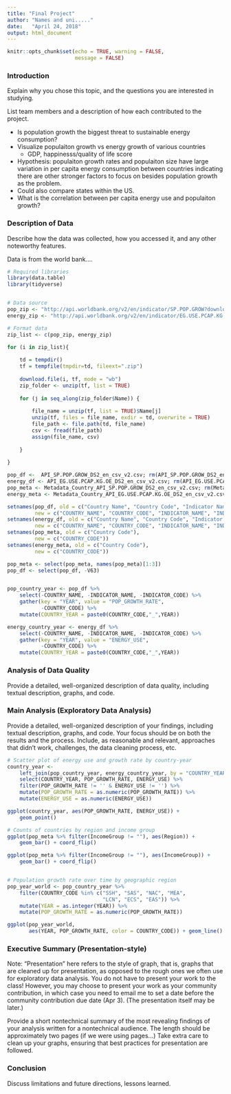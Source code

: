 ```yaml
---
title: "Final Project"
author: "Names and uni....."
date:   "April 24, 2018"
output: html_document
---
```


```r
knitr::opts_chunk$set(echo = TRUE, warning = FALSE,
                      message = FALSE)
```

### Introduction

Explain why you chose this topic, and the questions you are interested in studying.

List team members and a description of how each contributed to the project.

- Is population growth the biggest threat to sustainable energy consumption?
- Visualize populaiton growth vs energy growth of various countries
    - GDP, happinesss/quality of life score
- Hypothesis: populaiton growth rates and populaiton size have large variation in per capita energy consumption between countries indicating there are other stronger factors to focus on besides population growth as the problem.
- Could also compare states within the US.
- What is the correlation between per capita energy use and populaiton growth?
 

### Description of Data

Describe how the data was collected, how you accessed it, and any other noteworthy features.

Data is from the world bank....

```r
# Required libraries
library(data.table)
library(tidyverse)


# Data source
pop_zip <- "http://api.worldbank.org/v2/en/indicator/SP.POP.GROW?downloadformat=csv"
energy_zip <- "http://api.worldbank.org/v2/en/indicator/EG.USE.PCAP.KG.OE?downloadformat=csv"

# Format data
zip_list <- c(pop_zip, energy_zip)

for (i in zip_list){
    
    td = tempdir()
    tf = tempfile(tmpdir=td, fileext=".zip")
    
    download.file(i, tf, mode = "wb")
    zip_folder <- unzip(tf, list = TRUE)
    
    for (j in seq_along(zip_folder$Name)) {
        
        file_name = unzip(tf, list = TRUE)$Name[j]
        unzip(tf, files = file_name, exdir = td, overwrite = TRUE)
        file_path <- file.path(td, file_name)
        csv <- fread(file_path)
        assign(file_name, csv)
        
    }
    
}

pop_df <-  API_SP.POP.GROW_DS2_en_csv_v2.csv; rm(API_SP.POP.GROW_DS2_en_csv_v2.csv)
energy_df <- API_EG.USE.PCAP.KG.OE_DS2_en_csv_v2.csv; rm(API_EG.USE.PCAP.KG.OE_DS2_en_csv_v2.csv)
pop_meta <- Metadata_Country_API_SP.POP.GROW_DS2_en_csv_v2.csv; rm(Metadata_Country_API_SP.POP.GROW_DS2_en_csv_v2.csv)
energy_meta <- Metadata_Country_API_EG.USE.PCAP.KG.OE_DS2_en_csv_v2.csv; rm(Metadata_Country_API_EG.USE.PCAP.KG.OE_DS2_en_csv_v2.csv)

setnames(pop_df, old = c("Country Name", "Country Code", "Indicator Name", "Indicator Code"), 
         new = c("COUNTRY_NAME", "COUNTRY_CODE", "INDICATOR_NAME", "INDICATOR_CODE"))
setnames(energy_df, old = c("Country Name", "Country Code", "Indicator Name", "Indicator Code"), 
         new = c("COUNTRY_NAME", "COUNTRY_CODE", "INDICATOR_NAME", "INDICATOR_CODE"))
setnames(pop_meta, old = c("Country Code"), 
         new = c("COUNTRY_CODE"))
setnames(energy_meta, old = c("Country Code"), 
         new = c("COUNTRY_CODE"))

pop_meta <- select(pop_meta, names(pop_meta)[1:3])
pop_df <- select(pop_df, -V63)


pop_country_year <- pop_df %>%
    select(-COUNTRY_NAME, -INDICATOR_NAME, -INDICATOR_CODE) %>%
    gather(key = "YEAR", value = "POP_GROWTH_RATE", 
           -COUNTRY_CODE) %>%
    mutate(COUNTRY_YEAR = paste0(COUNTRY_CODE,"_",YEAR))

energy_country_year <- energy_df %>%
    select(-COUNTRY_NAME, -INDICATOR_NAME, -INDICATOR_CODE) %>%
    gather(key = "YEAR", value = "ENERGY_USE", 
           -COUNTRY_CODE) %>%
    mutate(COUNTRY_YEAR = paste0(COUNTRY_CODE,"_",YEAR))
```


### Analysis of Data Quality

Provide a detailed, well-organized description of data quality, including textual description, graphs, and code.

 

### Main Analysis (Exploratory Data Analysis)

Provide a detailed, well-organized description of your findings, including textual description, graphs, and code.  Your focus should be on both the results and the process. Include, as reasonable and relevant, approaches that didn't work, challenges, the data cleaning process, etc.

  
```r
# Scatter plot of energy use and growth rate by country-year
country_year <- 
    left_join(pop_country_year, energy_country_year, by = "COUNTRY_YEAR") %>%
    select(COUNTRY_YEAR, POP_GROWTH_RATE, ENERGY_USE) %>%
    filter(POP_GROWTH_RATE != '' & ENERGY_USE != '') %>%
    mutate(POP_GROWTH_RATE = as.numeric(POP_GROWTH_RATE)) %>%
    mutate(ENERGY_USE = as.numeric(ENERGY_USE))

ggplot(country_year, aes(POP_GROWTH_RATE, ENERGY_USE)) + 
    geom_point()

# Counts of countries by region and income group
ggplot(pop_meta %>% filter(IncomeGroup != ""), aes(Region)) +
    geom_bar() + coord_flip()

ggplot(pop_meta %>% filter(IncomeGroup != ""), aes(IncomeGroup)) +
    geom_bar() + coord_flip()


# Population growth rate over time by geographic region
pop_year_world <- pop_country_year %>%
    filter(COUNTRY_CODE %in% c("SSH", "SAS", "NAC", "MEA", 
                               "LCN", "ECS", "EAS")) %>%
    mutate(YEAR = as.integer(YEAR)) %>%
    mutate(POP_GROWTH_RATE = as.numeric(POP_GROWTH_RATE))

ggplot(pop_year_world, 
       aes(YEAR, POP_GROWTH_RATE, color = COUNTRY_CODE)) + geom_line()

```

### Executive Summary (Presentation-style)

Note: "Presentation" here refers to the style of graph, that is, graphs that are cleaned up for presentation, as opposed to the rough ones we often use for exploratory data analysis. You do not have to present your work to the class! However, you may choose to present your work as your community contribution, in which case you need to email me to set a date before the community contribution due date (Apr 3). (The presentation itself may be later.)

Provide a short nontechnical summary of the most revealing findings of your analysis  written for a nontechnical audience. The length should be approximately two pages (if we were using pages...) Take extra care to clean up your graphs, ensuring that best practices for presentation are followed.

 

### Conclusion

Discuss limitations and future directions, lessons learned.